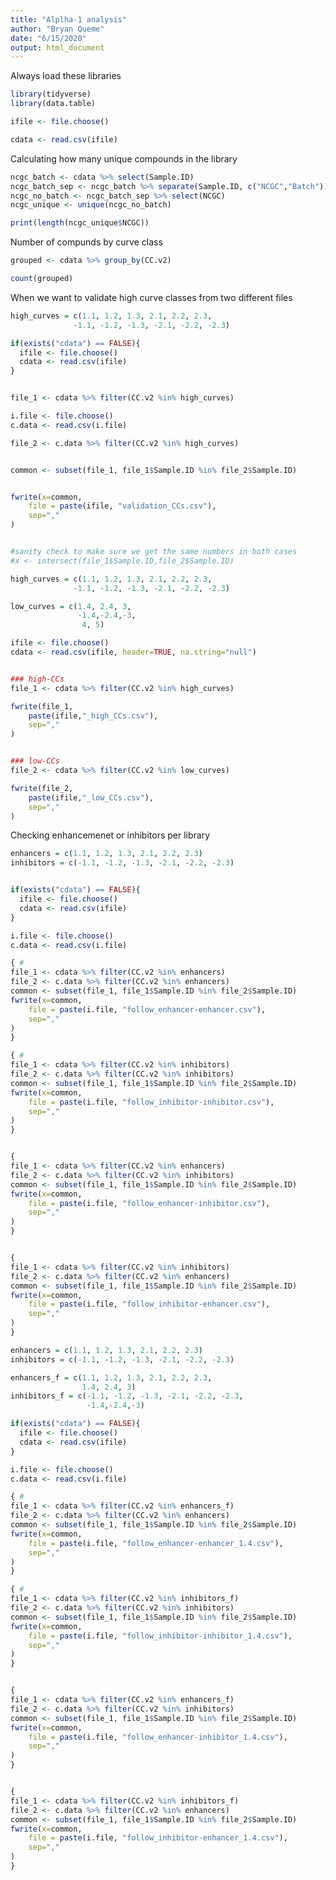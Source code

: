 ```yaml
---
title: "Alplha-1 analysis"
author: "Bryan Queme"
date: "6/15/2020"
output: html_document
---
```


Always load these libraries

```r

library(tidyverse)
library(data.table)

```


```r

ifile <- file.choose()

cdata <- read.csv(ifile)

```

Calculating how many unique compounds in the library

```r

ncgc_batch <- cdata %>% select(Sample.ID)
ncgc_batch_sep <- ncgc_batch %>% separate(Sample.ID, c("NCGC","Batch"))
ncgc_no_batch <- ncgc_batch_sep %>% select(NCGC)
ncgc_unique <- unique(ncgc_no_batch)

print(length(ncgc_unique$NCGC))

```

Number of compunds by curve class

```r

grouped <- cdata %>% group_by(CC.v2)

count(grouped)


```

When we want to validate high curve classes from two different files

```r

high_curves = c(1.1, 1.2, 1.3, 2.1, 2.2, 2.3, 
              -1.1, -1.2, -1.3, -2.1, -2.2, -2.3)

if(exists("cdata") == FALSE){
  ifile <- file.choose()
  cdata <- read.csv(ifile)
}


file_1 <- cdata %>% filter(CC.v2 %in% high_curves)

i.file <- file.choose()
c.data <- read.csv(i.file)

file_2 <- c.data %>% filter(CC.v2 %in% high_curves)


common <- subset(file_1, file_1$Sample.ID %in% file_2$Sample.ID)


fwrite(x=common,
	file = paste(ifile, "validation_CCs.csv"),
	sep=","
)


#sanity check to make sure we get the same numbers in both cases
#x <- intersect(file_1$Sample.ID,file_2$Sample.ID)


```



```r

high_curves = c(1.1, 1.2, 1.3, 2.1, 2.2, 2.3, 
              -1.1, -1.2, -1.3, -2.1, -2.2, -2.3)

low_curves = c(1.4, 2.4, 3,
               -1.4,-2.4,-3,
                4, 5)

ifile <- file.choose()
cdata <- read.csv(ifile, header=TRUE, na.string="null")


### high-CCs
file_1 <- cdata %>% filter(CC.v2 %in% high_curves)

fwrite(file_1,
	paste(ifile,"_high_CCs.csv"),
	sep=","
)


### low-CCs
file_2 <- cdata %>% filter(CC.v2 %in% low_curves)

fwrite(file_2,
	paste(ifile,"_low_CCs.csv"),
	sep=","
)

```

Checking enhancemenet or inhibitors per library

```r

enhancers = c(1.1, 1.2, 1.3, 2.1, 2.2, 2.3)
inhibitors = c(-1.1, -1.2, -1.3, -2.1, -2.2, -2.3)


if(exists("cdata") == FALSE){
  ifile <- file.choose()
  cdata <- read.csv(ifile)
}

i.file <- file.choose()
c.data <- read.csv(i.file)

{ #
file_1 <- cdata %>% filter(CC.v2 %in% enhancers)
file_2 <- c.data %>% filter(CC.v2 %in% enhancers)
common <- subset(file_1, file_1$Sample.ID %in% file_2$Sample.ID)
fwrite(x=common,
	file = paste(i.file, "follow_enhancer-enhancer.csv"),
	sep=","
)
}

{ # 
file_1 <- cdata %>% filter(CC.v2 %in% inhibitors)
file_2 <- c.data %>% filter(CC.v2 %in% inhibitors)
common <- subset(file_1, file_1$Sample.ID %in% file_2$Sample.ID)
fwrite(x=common,
	file = paste(i.file, "follow_inhibitor-inhibitor.csv"),
	sep=","
)
}


{
file_1 <- cdata %>% filter(CC.v2 %in% enhancers)
file_2 <- c.data %>% filter(CC.v2 %in% inhibitors)
common <- subset(file_1, file_1$Sample.ID %in% file_2$Sample.ID)
fwrite(x=common,
	file = paste(i.file, "follow_enhancer-inhibitor.csv"),
	sep=","
)
}


{
file_1 <- cdata %>% filter(CC.v2 %in% inhibitors)
file_2 <- c.data %>% filter(CC.v2 %in% enhancers)
common <- subset(file_1, file_1$Sample.ID %in% file_2$Sample.ID)
fwrite(x=common,
	file = paste(i.file, "follow_inhibitor-enhancer.csv"),
	sep=","
)
}

```


```r

enhancers = c(1.1, 1.2, 1.3, 2.1, 2.2, 2.3)
inhibitors = c(-1.1, -1.2, -1.3, -2.1, -2.2, -2.3)

enhancers_f = c(1.1, 1.2, 1.3, 2.1, 2.2, 2.3, 
                1.4, 2.4, 3)
inhibitors_f = c(-1.1, -1.2, -1.3, -2.1, -2.2, -2.3,
                 -1.4,-2.4,-3)

if(exists("cdata") == FALSE){
  ifile <- file.choose()
  cdata <- read.csv(ifile)
}

i.file <- file.choose()
c.data <- read.csv(i.file)

{ #
file_1 <- cdata %>% filter(CC.v2 %in% enhancers_f)
file_2 <- c.data %>% filter(CC.v2 %in% enhancers)
common <- subset(file_1, file_1$Sample.ID %in% file_2$Sample.ID)
fwrite(x=common,
	file = paste(i.file, "follow_enhancer-enhancer_1.4.csv"),
	sep=","
)
}

{ # 
file_1 <- cdata %>% filter(CC.v2 %in% inhibitors_f)
file_2 <- c.data %>% filter(CC.v2 %in% inhibitors)
common <- subset(file_1, file_1$Sample.ID %in% file_2$Sample.ID)
fwrite(x=common,
	file = paste(i.file, "follow_inhibitor-inhibitor_1.4.csv"),
	sep=","
)
}


{
file_1 <- cdata %>% filter(CC.v2 %in% enhancers_f)
file_2 <- c.data %>% filter(CC.v2 %in% inhibitors)
common <- subset(file_1, file_1$Sample.ID %in% file_2$Sample.ID)
fwrite(x=common,
	file = paste(i.file, "follow_enhancer-inhibitor_1.4.csv"),
	sep=","
)
}


{
file_1 <- cdata %>% filter(CC.v2 %in% inhibitors_f)
file_2 <- c.data %>% filter(CC.v2 %in% enhancers)
common <- subset(file_1, file_1$Sample.ID %in% file_2$Sample.ID)
fwrite(x=common,
	file = paste(i.file, "follow_inhibitor-enhancer_1.4.csv"),
	sep=","
)
}

```